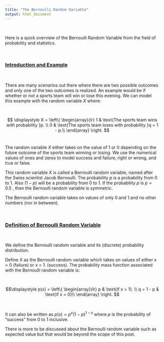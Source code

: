 ```yaml
---
title: "The Bernoulli Random Variable"
output: html_document
---
```


&nbsp;

Here is a quick overview of the Bernoulli Random Variable from the field of probability and statistics.

&nbsp;

### <u>Introduction and Example</u>

&nbsp;

There are many scenarios out there where there are two possible outcomes and only one of the two outcomes is realized. An example would be if whether or not a sports team will win or lose this evening. We can model this example with the random variable $X$ where:

&nbsp;

$$ \displaystyle X = \left\{ \begin{array}{lr} 1 & \text{The sports team wins with probability }p. \\ 0 & \text{The sports team loses with probability }q = 1 - p.\\ \end{array} \right. $$
&nbsp;

The random variable $X$ either takes on the value of 1 or 0 depending on the future outcome of the sports team winning or losing. We use the numerical values of ones and zeros to model success and failure, right or wrong, and true or false.

This random variable $X$ is called a Bernoulli random variable, named after the Swiss scientist Jacob Bernoulli. The probability $p$ is a probability from 0 to 1. Also $(1 - p)$ will be a probability from 0 to 1. If the probability $p$ is $p = 0.5$ , then the Bernoulli random variable is symmetric.

The Bernoulli random variable takes on values of only 0 and 1 and no other numbers (nor in between).

&nbsp;

### <u>Definition of Bernoulli Random Variable</u>

&nbsp;

We define the Bernoulli random variable and its (discrete) probability distribution.

Define $X$ as the Bernoulli random variable which takes on values of either x = 0 (failure) or x = 1. (success). The probability mass function associated with the Bernoulli random variable is:

&nbsp;

$$\displaystyle p(x) = \left\{ \begin{array}{lr} p & \text{if x = 1}. \\ q = 1 - p & \text{if x = 0}\\ \end{array} \right. $$

&nbsp;

It can also be written as $p(x) = p^{x} (1 - p)^{1 - x}$ where $p$ is the probability of "success" from 0 to 1 inclusive.

There is more to be discussed about the Bernoulli random variable such as expected value but that would be beyond the scope of this post.
